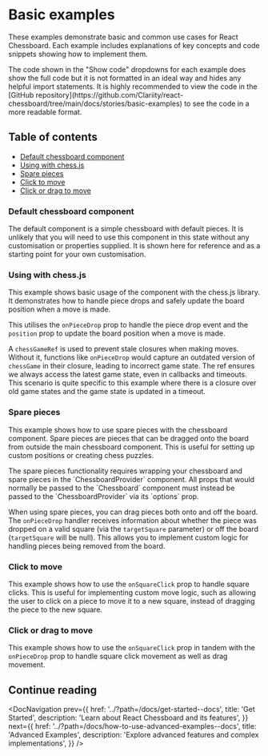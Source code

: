

<Meta title="How to use/Basic examples" />

# Basic examples

These examples demonstrate basic and common use cases for React Chessboard. Each example includes explanations of key concepts and code snippets showing how to implement them.

<HintMessage>
  The code shown in the "Show code" dropdowns for each example does show the
  full code but it is not formatted in an ideal way and hides any helpful import
  statements. It is highly recommended to view the code in the [GitHub
  repository](https://github.com/Clariity/react-chessboard/tree/main/docs/stories/basic-examples)
  to see the code in a more readable format.
</HintMessage>

## Table of contents

- [Default chessboard component](#default-chessboard-component)
- [Using with chess.js](#using-with-chessjs)
- [Spare pieces](#spare-pieces)
- [Click to move](#click-to-move)
- [Click or drag to move](#click-or-drag-to-move)

### Default chessboard component

The default component is a simple chessboard with default pieces. It is unlikely that you will need to use this component in this state without any customisation or properties supplied. It is shown here for reference and as a starting point for your own customisation.

<Canvas of={DefaultStories.Default} />

### Using with chess.js

This example shows basic usage of the component with the chess.js library. It demonstrates how to handle piece drops and safely update the board position when a move is made.

This utilises the `onPieceDrop` prop to handle the piece drop event and the `position` prop to update the board position when a move is made.

A `chessGameRef` is used to prevent stale closures when making moves. Without it, functions like `onPieceDrop` would capture an outdated version of `chessGame` in their closure, leading to incorrect game state. The ref ensures we always access the latest game state, even in callbacks and timeouts. This scenario is quite specific to this example where there is a closure over old game states and the game state is updated in a timeout.

<Canvas of={PlayVsRandomStories.PlayVsRandom} />

### Spare pieces

This example shows how to use spare pieces with the chessboard component. Spare pieces are pieces that can be dragged onto the board from outside the main chessboard component. This is useful for setting up custom positions or creating chess puzzles.

<WarningMessage>
  The spare pieces functionality requires wrapping your chessboard and spare
  pieces in the `ChessboardProvider` component. All props that would normally be
  passed to the `Chessboard` component must instead be passed to the
  `ChessboardProvider` via its `options` prop.
</WarningMessage>

When using spare pieces, you can drag pieces both onto and off the board. The `onPieceDrop` handler receives information about whether the piece was dropped on a valid square (via the `targetSquare` parameter) or off the board (`targetSquare` will be null). This allows you to implement custom logic for handling pieces being removed from the board.

<Canvas of={SparePiecesStories.SparePieces} />

### Click to move

This example shows how to use the `onSquareClick` prop to handle square clicks. This is useful for implementing custom move logic, such as allowing the user to click on a piece to move it to a new square, instead of dragging the piece to the new square.

<Canvas of={ClickToMoveStories.ClickToMove} />

### Click or drag to move

This example shows how to use the `onSquareClick` prop in tandem with the `onPieceDrop` prop to handle square click movement as well as drag movement.

<Canvas of={ClickOrDragToMoveStories.ClickOrDragToMove} />

## Continue reading

<DocNavigation
  prev={{
    href: '../?path=/docs/get-started--docs',
    title: 'Get Started',
    description: 'Learn about React Chessboard and its features',
  }}
  next={{
    href: '../?path=/docs/how-to-use-advanced-examples--docs',
    title: 'Advanced Examples',
    description: 'Explore advanced features and complex implementations',
  }}
/>
